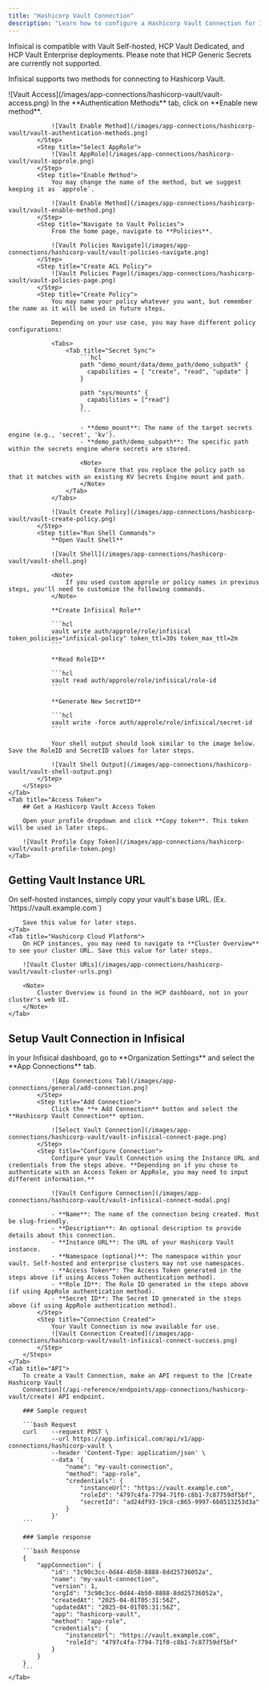 ```yaml
---
title: "Hashicorp Vault Connection"
description: "Learn how to configure a Hashicorp Vault Connection for Infisical."
---
```


<Note>
    Infisical is compatible with Vault Self-hosted, HCP Vault Dedicated, and HCP Vault Enterprise deployments. Please note that HCP Generic Secrets are currently not supported.
</Note>

Infisical supports two methods for connecting to Hashicorp Vault.

<Tabs>
    <Tab title="App Role (Recommended)">
        <Steps>
            <Step title="Navigate to Vault Access">
                ![Vault Access](/images/app-connections/hashicorp-vault/vault-access.png)
            </Step>
            <Step title="Enable New Method">
                In the **Authentication Methods** tab, click on **Enable new method**.

                ![Vault Enable Method](/images/app-connections/hashicorp-vault/vault-authentication-methods.png)
            </Step>
            <Step title="Select AppRole">
                ![Vault AppRole](/images/app-connections/hashicorp-vault/vault-approle.png)
            </Step>
            <Step title="Enable Method">
                You may change the name of the method, but we suggest keeping it as `approle`.

                ![Vault Enable Method](/images/app-connections/hashicorp-vault/vault-enable-method.png)
            </Step>
            <Step title="Navigate to Vault Policies">
                From the home page, navigate to **Policies**.

                ![Vault Policies Navigate](/images/app-connections/hashicorp-vault/vault-policies-navigate.png)
            </Step>
            <Step title="Create ACL Policy">
                ![Vault Policies Page](/images/app-connections/hashicorp-vault/vault-policies-page.png)
            </Step>
            <Step title="Create Policy">
                You may name your policy whatever you want, but remember the name as it will be used in future steps.

                Depending on your use case, you may have different policy configurations:

                <Tabs>
                    <Tab title="Secret Sync">
                        ```hcl
                        path "demo_mount/data/demo_path/demo_subpath" {
                          capabilities = [ "create", "read", "update" ]
                        }

                        path "sys/mounts" {
                          capabilities = ["read"]
                        }
                        ```

                        - **demo_mount**: The name of the target secrets engine (e.g., 'secret', 'kv').
                        - **demo_path/demo_subpath**: The specific path within the secrets engine where secrets are stored.

                        <Note>
                            Ensure that you replace the policy path so that it matches with an existing KV Secrets Engine mount and path.
                        </Note>
                    </Tab>
                </Tabs>

                ![Vault Create Policy](/images/app-connections/hashicorp-vault/vault-create-policy.png)
            </Step>
            <Step title="Run Shell Commands">
                **Open Vault Shell**

                ![Vault Shell](/images/app-connections/hashicorp-vault/vault-shell.png)

                <Note>
                    If you used custom approle or policy names in previous steps, you'll need to customize the following commands.
                </Note>

                **Create Infisical Role**

                ```hcl
                vault write auth/approle/role/infisical token_policies="infisical-policy" token_ttl=30s token_max_ttl=2m
                ```

                **Read RoleID**

                ```hcl
                vault read auth/approle/role/infisical/role-id
                ```

                **Generate New SecretID**

                ```hcl
                vault write -force auth/approle/role/infisical/secret-id
                ```

                Your shell output should look similar to the image below. Save the RoleID and SecretID values for later steps.

                ![Vault Shell Output](/images/app-connections/hashicorp-vault/vault-shell-output.png)
            </Step>
        </Steps>
    </Tab>
    <Tab title="Access Token">
        ## Get a Hashicorp Vault Access Token

        Open your profile dropdown and click **Copy token**. This token will be used in later steps.

        ![Vault Profile Copy Token](/images/app-connections/hashicorp-vault/vault-profile-token.png)
    </Tab>
</Tabs>

## Getting Vault Instance URL

<Tabs>
    <Tab title="Self Hosted">
        On self-hosted instances, simply copy your vault's base URL. (Ex. `https://vault.example.com`)

        Save this value for later steps.
    </Tab>
    <Tab title="Hashicorp Cloud Platform">
        On HCP instances, you may need to navigate to **Cluster Overview** to see your cluster URL. Save this value for later steps.

        ![Vault Cluster URLs](/images/app-connections/hashicorp-vault/vault-cluster-urls.png)

        <Note>
            Cluster Overview is found in the HCP dashboard, not in your cluster's web UI.
        </Note>
    </Tab>
</Tabs>

## Setup Vault Connection in Infisical

<Tabs>
    <Tab title="Infisical UI">
        <Steps>
            <Step title="Navigate to App Connections">
                In your Infisical dashboard, go to **Organization Settings** and select the **App Connections** tab.

                ![App Connections Tab](/images/app-connections/general/add-connection.png)
            </Step>
            <Step title="Add Connection">
                Click the **+ Add Connection** button and select the **Hashicorp Vault Connection** option.

                ![Select Vault Connection](/images/app-connections/hashicorp-vault/vault-infisical-connect-page.png)
            </Step>
            <Step title="Configure Connection">
                Configure your Vault Connection using the Instance URL and credentials from the steps above. **Depending on if you chose to authenticate with an Access Token or AppRole, you may need to input different information.**

                ![Vault Configure Connection](/images/app-connections/hashicorp-vault/vault-infisical-connect-modal.png)

                - **Name**: The name of the connection being created. Must be slug-friendly.
                - **Description**: An optional description to provide details about this connection.
                - **Instance URL**: The URL of your Hashicorp Vault instance.
                - **Namespace (optional)**: The namespace within your vault. Self-hosted and enterprise clusters may not use namespaces.
                - **Access Token**: The Access Token generated in the steps above (if using Access Token authentication method).
                - **Role ID**: The Role ID generated in the steps above (if using AppRole authentication method).
                - **Secret ID**: The Secret ID generated in the steps above (if using AppRole authentication method).
            </Step>
            <Step title="Connection Created">
                Your Vault Connection is now available for use.
                ![Vault Connection Created](/images/app-connections/hashicorp-vault/vault-infisical-connect-success.png)
            </Step>
        </Steps>
    </Tab>
    <Tab title="API">
        To create a Vault Connection, make an API request to the [Create Hashicorp Vault
        Connection](/api-reference/endpoints/app-connections/hashicorp-vault/create) API endpoint.

        ### Sample request

        ```bash Request
        curl    --request POST \
                --url https://app.infisical.com/api/v1/app-connections/hashicorp-vault \
                --header 'Content-Type: application/json' \
                --data '{
                    "name": "my-vault-connection",
                    "method": "app-role",
                    "credentials": {
                        "instanceUrl": "https://vault.example.com",
                        "roleId": "4797c4fa-7794-71f0-c8b1-7c87759df5bf",
                        "secretId": "ad24df93-19c8-c865-9997-6b8513253d3a"
                    }
                }'
        ```

        ### Sample response

        ```bash Response
        {
            "appConnection": {
                "id": "3c90c3cc-0d44-4b50-8888-8dd25736052a",
                "name": "my-vault-connection",
                "version": 1,
                "orgId": "3c90c3cc-0d44-4b50-8888-8dd25736052a",
                "createdAt": "2025-04-01T05:31:56Z",
                "updatedAt": "2025-04-01T05:31:56Z",
                "app": "hashicorp-vault",
                "method": "app-role",
                "credentials": {
                    "instanceUrl": "https://vault.example.com",
                    "roleId": "4797c4fa-7794-71f0-c8b1-7c87759df5bf"
                }
            }
        }
        ```
    </Tab>
</Tabs>
